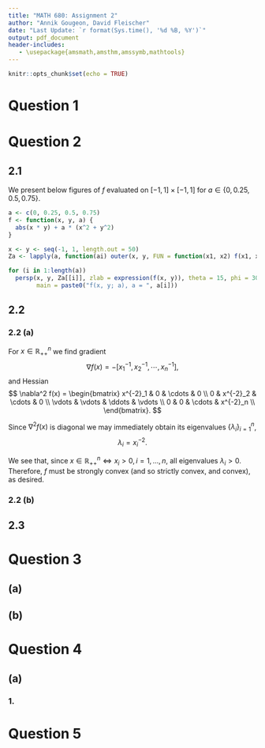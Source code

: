 ```yaml
---
title: "MATH 680: Assignment 2"
author: "Annik Gougeon, David Fleischer"
date: "Last Update: `r format(Sys.time(), '%d %B, %Y')`"
output: pdf_document
header-includes:
   - \usepackage{amsmath,amsthm,amssymb,mathtools}
---
```


```r
knitr::opts_chunk$set(echo = TRUE)
```

\newcommand{\R}{\mathbb R}
\renewcommand{\S}{\mathbb S}

# Question 1

\begin{proof} Let $C = \left\{ x \in \R^n: Ax \leq b \right\}$ be our set of interest. Let $x, y \in C$, and let $t \in [0, 1]$ be an arbitrary real-valued scalar. Then,
\begin{align*}
  A \left( tx + (1 - t)y \right) &= tAx + (1 - t)Ay \\
  &\leq tb + (1 - tb) \\
  &= b.
\end{align*}

Thus,
$$
  x, y \in C \implies tx + (1 - t)y \in C, \quad \text{for all } 0 \leq t \leq 1.
$$
That is, $C$ is a convex set, as desired.
\end{proof}

# Question 2

## 2.1

\begin{proof} Recall that a (continuous, twice differentiable) function $f(z)$, $z\in C$, is convex on $C$ if and only if its Hessian is positive semidefinite for all $z$ on the interior of $C$,
$$
  \nabla^2 f(z) \in \S^n_+,
$$
and strongly convex with parameter $m > 0$ if and only if
$$
  \nabla^2 f(z) - m \mathbb I_n \in \S^n_{+}.
$$

Furthermore, a matrix $M \in \R^{n\times n}$ is positive semidefinite if and only if all eigenvalues of $M$ are nonnegative. Since $f$ is nondifferentiable along $x = 0, y = 0$ we first apply a differentiable approximation $f_\epsilon$
$$
  f_\epsilon(x, y) = \sqrt{x^2 y^2 + \epsilon} + a\left(x^2 + y^2\right) \underset{\epsilon\to 0}{\longrightarrow} |xy| + a\left(x^2 + y^2\right) = f(x, y)
$$
Now, $f_\epsilon$ admits gradient 
$$
  \nabla f_\epsilon(x, y) = \left(2 a x+\frac{x y^2}{\sqrt{x^2 y^2+\epsilon }},2 a y+\frac{x^2 y}{\sqrt{x^2 y^2+\epsilon }}\right),
$$

and Hessian
$$
  \nabla^2 f_\epsilon(x, y) = \left[
\begin{array}{cc}
 -\frac{x^2 y^4}{\left(x^2 y^2+\epsilon \right)^{3/2}}+\frac{y^2}{\sqrt{x^2 y^2+\epsilon }}+2 a & \frac{2 x y}{\sqrt{x^2 y^2+\epsilon }}-\frac{x^3 y^3}{\left(x^2 y^2+\epsilon \right)^{3/2}} \\
 \frac{2 x y}{\sqrt{x^2 y^2+\epsilon }}-\frac{x^3 y^3}{\left(x^2 y^2+\epsilon \right)^{3/2}} & -\frac{y^2 x^4}{\left(x^2 y^2+\epsilon \right)^{3/2}}+\frac{x^2}{\sqrt{x^2 y^2+\epsilon }}+2 a \\
\end{array}
\right].
$$

We find $\nabla^2 f_\epsilon(x, y)$ to be\footnote{Proof left as an exercise.}
\begin{align*}
  \lambda_{\epsilon, 1} &= \frac{x^2 \left(4 a y^2 \sqrt{x^2 y^2+\epsilon }+\epsilon \right)+4 a \epsilon  \sqrt{x^2 y^2+\epsilon }-\sqrt{4 x^6 y^6+x^4 \epsilon  \left(16 y^4+\epsilon \right)+14 x^2 y^2 \epsilon ^2+y^4 \epsilon ^2}+y^2 \epsilon }{2 \left(x^2 y^2+\epsilon \right)^{3/2}} \\
  \lambda_{\epsilon, 2} &= \frac{x^2 \left(4 a y^2 \sqrt{x^2 y^2+\epsilon }+\epsilon \right)+4 a \epsilon  \sqrt{x^2 y^2+\epsilon }+\sqrt{4 x^6 y^6+x^4 \epsilon  \left(16 y^4+\epsilon \right)+14 x^2 y^2 \epsilon ^2+y^4 \epsilon ^2}+y^2 \epsilon }{2 \left(x^2 y^2+\epsilon \right)^{3/2}}.
\end{align*}  


Taking the limits of $\lambda_{\epsilon,1}$ and $\lambda_{\epsilon,2}$ as $\epsilon \to 0$,
\begin{align*}
  \lambda_1 = \lim_{\epsilon \to 0} \lambda_{\epsilon, 1} &= \frac{4 a x^2 y^2 \sqrt{x^2 y^2}-2 \sqrt{x^6 y^6}}{2 \left(x^2 y^2\right)^{3/2}} \\
  &= 2 a - \frac{\left(x^2 y^2\right)^{3/2}}{\sqrt{x^6 y^6}} \\
  &= 2a - 1, \\
  \lambda_2 = \lim_{\epsilon \to 0} \lambda_{\epsilon, 2} &= \frac{4 a x^2 y^2 \sqrt{x^2 y^2}+2 \sqrt{x^6 y^6}}{2 \left(x^2 y^2\right)^{3/2}} \\
  &= 2 a+\frac{\left(x^2 y^2\right)^{3/2}}{\sqrt{x^6 y^6}} \\
  &= 2a + 1.
\end{align*}

In this form we see that $\nabla^2 f(x, y)$ has nonnegative eigenvalues if and only if $a \geq \frac{1}{2}$, and so $f$ is convex for $a \geq \frac{1}{2}$. To show strong convexity, we use the result that if matrix $M$ has eigenvalues $\left\{\lambda_i\right\}^n_{i = 1}$ then $M - k \mathbb I_n$ has eigenvalues $\left\{ \lambda_i - k \right\}^n_{i = 1}$. Therefore, $\nabla^2 f(x, y) - m \mathbb I_2$ has eigenvalues
\begin{align*}
  \lambda_{m, 1} &= 2a - 1 - m \\
  \lambda_{m, 2} &= 2a + 1 - m.
\end{align*}

To ensure $\lambda_{m, 1}, \lambda_{m, 2}$ are nonnegative we set $a > \frac{1}{2}$ and $m \leq a$. Therefore, $f$ is strongly convex with parameter $m$, $a \geq m > 0$, as desired.
\end{proof}

We present below figures of $f$ evaluated on $[-1, 1]\times [-1, 1]$ for $a \in \left\{0, 0.25, 0.5, 0.75\right\}$.

```r
a <- c(0, 0.25, 0.5, 0.75)
f <- function(x, y, a) {
  abs(x * y) + a * (x^2 + y^2)
}

x <- y <- seq(-1, 1, length.out = 50)
Za <- lapply(a, function(ai) outer(x, y, FUN = function(x1, x2) f(x1, x2, ai)))

for (i in 1:length(a))
  persp(x, y, Za[[i]], zlab = expression(f(x, y)), theta = 15, phi = 30, 
        main = paste0("f(x, y; a), a = ", a[i]))
```

## 2.2

### 2.2 (a)

For $x \in \R^n_{++}$ we find gradient
$$
  \nabla f(x) = -\left[ x^{-1}_1, x^{-1}_2, \cdots , x^{-1}_n \right],
$$
and Hessian
$$
  \nabla^2 f(x) = 
  \begin{bmatrix}
    x^{-2}_1 & 0 & \cdots & 0 \\
    0 & x^{-2}_2 & \cdots & 0 \\
    \vdots & \vdots & \ddots & \vdots \\
    0 & 0 & \cdots & x^{-2}_n \\
  \end{bmatrix}.
$$

Since $\nabla^2 f(x)$ is diagonal we may immediately obtain its eigenvalues $\left\{ \lambda_i \right\}^n_{i = 1}$,
$$
  \lambda_i = x^{-2}_i.
$$

We see that, since $x \in \R^n_{++} \iff x_i > 0, i = 1, ..., n$, all eigenvalues $\lambda_i > 0$. Therefore, $f$ must be strongly convex (and so strictly convex, and convex), as desired.

### 2.2 (b)

## 2.3

\begin{proof} ($\implies$) Suppose $f$ is convex. Then, $\text{dom}(f)$ is a convex set, and, for all $x, y \in \text{dom}(f)$ and $t \in [0, 1]$,
\begin{align*}
  f(tx + (1 - t)y) &\leq tf(x) + (1 - t)f(y) \\
  \iff f(t(x - y) + y) - f(y) &\leq t\left(f(x) - f(y)\right) \\
  \iff \frac{f(t(x - y) + y) - f(y)}{t} &\leq f(x) - f(y) \\
  \iff \frac{f(t(x - y) + y) - f(y)}{t} + f(y) &\leq f(x)
\end{align*}

Note that if we take the limit of our first term as $t\to 0$, for finite $x, y$,
\begin{align*}
  \lim_{t\to 0} \frac{f(t(x - y) + y) - f(y)}{t} &= \frac{\partial}{\partial t} f(t(x - y) + y)\Bigg]_{t = 0} \\
  &= \nabla f(t(x - y) + y)^T (x - y) \Bigg]_{t = 0} \\
  &= \nabla f(y)^T (x - y).
\end{align*}

Therefore, taking the limit of our inequality above as $t\to 0$,
\begin{align*}
  \lim_{t\to 0} \left( \frac{f(t(x - y) + y) - f(y)}{t} + f(y) \right) &\leq \lim_{t \to 0} f(x) \\
  \iff \nabla f(y)^T (x - y) + f(y) &\leq f(x).
\end{align*}

By symmetry we swap $x$ and $y$ to obtain
$$
  f \text{ convex} \implies \text{dom}(f) \text{ convex and } f(y) \geq f(x) + \nabla f(x)^T(y - x),
$$

as desired. \\

($\Longleftarrow$) Suppose $\text{dom}(f)$ is convex and, for $x, y \in \text{dom}(f)$, $x \neq y$,
$$
  \nabla f(x)^T (y - x) + f(x) \leq f(y).
$$

Since $\text{dom}(f)$ is convex we find $z = tx + (1 - t)y \in \text{dom}(f)$, $t \in [0,1]$. Then, for such $x, y, z$,
\begin{align*}
  \nabla f(z)^T (x - z) + f(z) &\leq f(x) \\
  \nabla f(z)^T (y - z) + f(z) &\leq f(y).
\end{align*}

Multiplying our first inequality by $t$ and the second by $(1 - t)$, and then adding the two yields
\begin{align*}
  t \left[ \nabla f(z)^T (x - z) + f(z) \right] + (1 - t) \left[ \nabla f(z)^T (y - z) + f(z) \right] &\leq tf(x) + (1 - t)f(y) \\
  \iff t\nabla f(z)^T(x - z) + (1 - t)\nabla f(z)^T(y - z) + f(z) &\leq tf(x) + (1 - t)f(y) \\ 
  \iff \nabla f(z)^T \left[ t(x - z) + (1 - t)(y - z) \right] + f(z) &\leq tf(x) + (1 - t)f(y) \\ 
  \iff \nabla f(z)^T \left[ tx + (1 - t)y - z \right] + f(z) &\leq tf(x) + (1 - t)f(y) \\ 
    \iff f(tx + (1 - t)y) &\leq tf(x) + (1 - t)f(y),
\end{align*}

where the final line was achieved by recalling that $z = tx + (1 - t)y$. Therefore,
$$
  f \text{ convex} \Longleftarrow \text{dom}(f) \text{ convex and } f(y) \geq f(x) + \nabla f(x)^T(y - x),
$$

as desired.
\end{proof}

# Question 3

## (a)

\begin{proof}

$(1 \implies 2)$
$(2 \implies 3)$
$(3 \implies 4)$
$(4 \implies 1)$

\end{proof}

## (b)

\begin{proof} Let $f$ be convex and twice differentiable. \\

$(1 \implies 2)$ If $\nabla f$ is $L$-Lipschitz then, for $x, y \in \text{dom}(f)$, $L > 0$,
$$
  \lVert \nabla^2 f(x) - \nabla^2 f(y) \rVert_2 \leq L \lVert x - y \rVert_2.
$$




$(2 \implies 3)$
$(3 \implies 4)$
$(4 \implies 1)$

\end{proof}

# Question 4

## (a)

### 1.

# Question 5